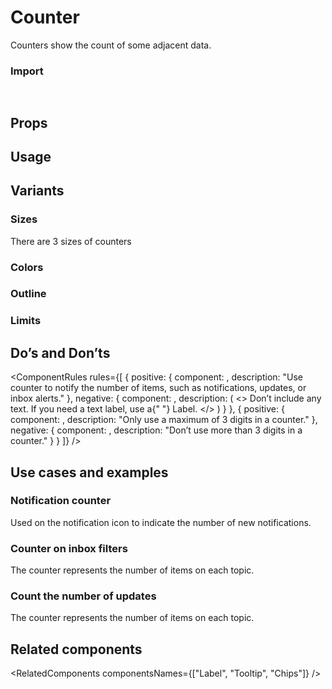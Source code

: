 
<Meta of={CounterStories} />

# Counter

Counters show the count of some adjacent data.

<Canvas of={CounterStories.Overview} />

### Import

```js
import { Counter } from "@vibe/core";
```

## Props

<PropsTable />

## Usage

<Usage />

<TipCheckYourself />

## Variants

### Sizes

There are 3 sizes of counters

<Canvas of={CounterStories.Sizes} />

### Colors

<Canvas of={CounterStories.Colors} />

### Outline

<Canvas of={CounterStories.Outline} />

### Limits

<Canvas of={CounterStories.Limits} />

## Do’s and Don’ts

<ComponentRules
  rules={[
    {
      positive: {
        component: <Counter count={15} />,
        description: "Use counter to notify the number of items, such as notifications, updates, or inbox alerts."
      },
      negative: {
        component: <Counter count="New" />,
        description: (
          <>
            Don’t include any text. If you need a text label, use a{" "}
            <StorybookLink page="Components/Label">Label.</StorybookLink>
          </>
        )
      }
    },
    {
      positive: {
        component: <Counter count={1000} />,
        description: "Only use a maximum of 3 digits in a counter."
      },
      negative: {
        component: <Counter count={1050} maxDigits={4} />,
        description: "Don’t use more than 3 digits in a counter."
      }
    }
  ]}
/>

## Use cases and examples

### Notification counter

Used on the notification icon to indicate the number of new notifications.

<Canvas of={CounterStories.NotificationCounter} />

### Counter on inbox filters

The counter represents the number of items on each topic.

<Canvas of={CounterStories.CounterOnInboxFilters} />

### Count the number of updates

The counter represents the number of items on each topic.

<Canvas of={CounterStories.CountTheNumberOfUpdates} />

## Related components

<RelatedComponents componentsNames={["Label", "Tooltip", "Chips"]} />

